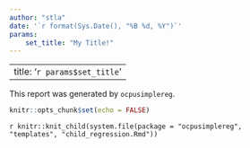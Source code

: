 ```yaml
---
author: "stla"
date: '`r format(Sys.Date(), "%B %d, %Y")`'
params: 
    set_title: "My Title!"
---
```


---
title: '`r params$set_title`'
---

This report was generated by `ocpusimplereg`. 


```r
knitr::opts_chunk$set(echo = FALSE)
```


`r knitr::knit_child(system.file(package = "ocpusimplereg", "templates", "child_regression.Rmd"))`
